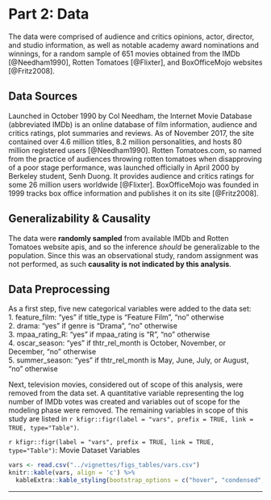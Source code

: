 # Part 2: Data
The data were comprised of audience and critics opinions, actor, director, and studio information, as well as notable academy award nominations and winnings, for a random sample of 651 movies obtained from the IMDb [@Needham1990], Rotten Tomatoes [@Flixter], and BoxOfficeMojo websites [@Fritz2008].

## Data Sources
Launched in October 1990 by Col Needham, the Internet Movie Database (abbreviated IMDb) is an online database of film information, audience and critics ratings, plot summaries and reviews.  As of November 2017, the site contained over 4.6 million titles, 8.2 million personalities, and hosts 80 million registered users [@Needham1990].  Rotten Tomatoes.com, so named from the practice of audiences throwing rotten tomatoes when disapproving of a poor stage performance, was launched officially in April 2000 by Berkeley student, Senh Duong. It provides audience and critics ratings  for some 26 million users worldwide [@Flixter]. BoxOfficeMojo was founded in 1999 tracks box office information and publishes it on its site [@Fritz2008].

## Generalizability & Causality
The data were **randomly sampled** from available IMDb and Rotten Tomatoes website apis, and so the inference *should* be generalizable to the population. Since this was an observational study, random assignment was not performed, as such **causality is not indicated by this analysis**.

## Data Preprocessing
As a first step, five new categorical variables were added to the data set:  
1. feature_film: "yes" if title_type is "Feature Film", "no" otherwise  
2. drama: "yes" if genre is "Drama", "no" otherwise  
3. mpaa_rating_R: "yes" if mpaa_rating is "R", "no" otherwise  
4. oscar_season: "yes" if thtr_rel_month is October, November, or December, "no" otherwise  
5. summer_season: "yes" if thtr_rel_month is May, June, July, or August, "no" otherwise  

Next, television movies, considered out of scope of this analysis, were removed from the data set. A quantitative variable representing the log number of IMDb votes was created and variables out of scope for the modeling phase were removed.  The remaining variables in scope of this study are listed in `r kfigr::figr(label = "vars", prefix = TRUE, link = TRUE, type="Table")`.  

`r kfigr::figr(label = "vars", prefix = TRUE, link = TRUE, type="Table")`: Movie Dataset Variables 
```r
vars <- read.csv("../vignettes/figs_tables/vars.csv")
knitr::kable(vars, align = 'c') %>%
  kableExtra::kable_styling(bootstrap_options = c("hover", "condensed", "responsive"), full_width = T, position = "center") 
```


* * *

